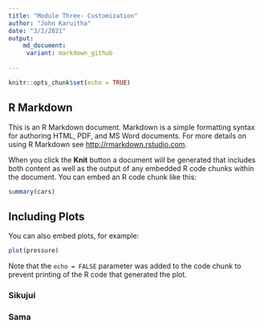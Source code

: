 ```yaml
---
title: "Module Three- Customization"
author: "John Karuitha"
date: "3/2/2021"
output: 
    md_document: 
     variant: markdown_github
      
---
```


```r
knitr::opts_chunk$set(echo = TRUE)
```

## R Markdown{#nextsteps .emphasized}

This is an R Markdown document. Markdown is a simple formatting syntax for authoring HTML, PDF, and MS Word documents. For more details on using R Markdown see <http://rmarkdown.rstudio.com>.

When you click the **Knit** button a document will be generated that includes both content as well as the output of any embedded R code chunks within the document. You can embed an R code chunk like this:

```r
summary(cars)
```

## Including Plots

You can also embed plots, for example:

```r
plot(pressure)
```

Note that the `echo = FALSE` parameter was added to the code chunk to prevent printing of the R code that generated the plot.

### Sikujui


### Sama
